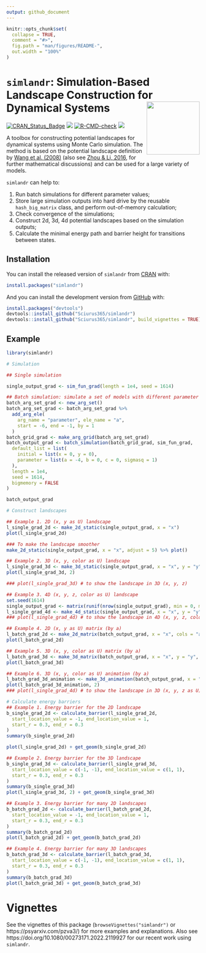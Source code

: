 ```yaml
---
output: github_document
---
```


<!-- README.md is generated from README.Rmd. Please edit that file -->

```r
knitr::opts_chunk$set(
  collapse = TRUE,
  comment = "#>",
  fig.path = "man/figures/README-",
  out.width = "100%"
)
```

# `simlandr`: Simulation-Based Landscape Construction for Dynamical Systems <img src='man/figures/logo.png' style='float: right' height='138' />

[![CRAN_Status_Badge](https://www.r-pkg.org/badges/version/simlandr)](https://cran.r-project.org/package=simlandr)
![](https://img.shields.io/badge/lifecycle-experimental-orange.svg) [![R-CMD-check](https://github.com/Sciurus365/simlandr/workflows/R-CMD-check/badge.svg)](https://github.com/Sciurus365/simlandr/actions)
[![](https://cranlogs.r-pkg.org/badges/simlandr)](https://cran.r-project.org/package=simlandr)


A toolbox for constructing potential landscapes for dynamical systems using Monte Carlo simulation. 
The method is based on the potential landscape definition by [Wang et al. (2008)](https://www.doi.org/10.1073/pnas.0800579105)
(also see [Zhou & Li, 2016](https://www.doi.org/10.1063/1.4943096), for further mathematical discussions) and can be used for 
a large variety of models.

`simlandr` can help to:

1. Run batch simulations for different parameter values;
2. Store large simulation outputs into hard drive by the reusable `hash_big_matrix` class, and perform out-of-memory calculation;
3. Check convergence of the simulations;
4. Construct 2d, 3d, 4d potential landscapes based on the simulation outputs;
5. Calculate the minimal energy path and barrier height for transitions between states.

## Installation

You can install the released version of `simlandr` from [CRAN](https://cran.r-project.org/) with:

```r
install.packages("simlandr")
```

And you can install the development version from [GitHub](https://github.com/) with:

```r
install.packages("devtools")
devtools::install_github("Sciurus365/simlandr")
devtools::install_github("Sciurus365/simlandr", build_vignettes = TRUE) # Use this command if you want to build vignettes
```

## Example

```r
library(simlandr)

# Simulation

## Single simulation

single_output_grad <- sim_fun_grad(length = 1e4, seed = 1614)

## Batch simulation: simulate a set of models with different parameter values
batch_arg_set_grad <- new_arg_set()
batch_arg_set_grad <- batch_arg_set_grad %>%
  add_arg_ele(
    arg_name = "parameter", ele_name = "a",
    start = -6, end = -1, by = 1
  )
batch_grid_grad <- make_arg_grid(batch_arg_set_grad)
batch_output_grad <- batch_simulation(batch_grid_grad, sim_fun_grad,
  default_list = list(
    initial = list(x = 0, y = 0),
    parameter = list(a = -4, b = 0, c = 0, sigmasq = 1)
  ),
  length = 1e4,
  seed = 1614,
  bigmemory = FALSE
)

batch_output_grad

# Construct landscapes

## Example 1. 2D (x, y as U) landscape
l_single_grad_2d <- make_2d_static(single_output_grad, x = "x")
plot(l_single_grad_2d)

### To make the landscape smoother
make_2d_static(single_output_grad, x = "x", adjust = 5) %>% plot()

## Example 2. 3D (x, y, color as U) landscape
l_single_grad_3d <- make_3d_static(single_output_grad, x = "x", y = "y", adjust = 5)
plot(l_single_grad_3d, 2)

### plot(l_single_grad_3d) # to show the landscape in 3D (x, y, z)

## Example 3. 4D (x, y, z, color as U) landscape
set.seed(1614)
single_output_grad <- matrix(runif(nrow(single_output_grad), min = 0, max = 5), ncol = 1, dimnames = list(NULL, "z")) %>% cbind(single_output_grad)
l_single_grad_4d <- make_4d_static(single_output_grad, x = "x", y = "y", z = "z", n = 50)
### plot(l_single_grad_4d) # to show the landscape in 4D (x, y, z, color as U)

## Example 4. 2D (x, y as U) matrix (by a)
l_batch_grad_2d <- make_2d_matrix(batch_output_grad, x = "x", cols = "a", Umax = 8, adjust = 2)
plot(l_batch_grad_2d)

## Example 5. 3D (x, y, color as U) matrix (by a)
l_batch_grad_3d <- make_3d_matrix(batch_output_grad, x = "x", y = "y", cols = "a")
plot(l_batch_grad_3d)

## Example 6. 3D (x, y, color as U) animation (by a)
l_batch_grad_3d_animation <- make_3d_animation(batch_output_grad, x = "x", y = "y", fr = "a")
plot(l_batch_grad_3d_animation, 2)
### plot(l_single_grad_4d) # to show the landscape in 3D (x, y, z as U)

# Calculate energy barriers
## Example 1. Energy barrier for the 2D landscape
b_single_grad_2d <- calculate_barrier(l_single_grad_2d,
  start_location_value = -1, end_location_value = 1,
  start_r = 0.3, end_r = 0.3
)
summary(b_single_grad_2d)

plot(l_single_grad_2d) + get_geom(b_single_grad_2d)

## Example 2. Energy barrier for the 3D landscape
b_single_grad_3d <- calculate_barrier(l_single_grad_3d,
  start_location_value = c(-1, -1), end_location_value = c(1, 1),
  start_r = 0.3, end_r = 0.3
)
summary(b_single_grad_3d)
plot(l_single_grad_3d, 2) + get_geom(b_single_grad_3d)

## Example 3. Energy barrier for many 2D landscapes
b_batch_grad_2d <- calculate_barrier(l_batch_grad_2d,
  start_location_value = -1, end_location_value = 1,
  start_r = 0.3, end_r = 0.3
)
summary(b_batch_grad_2d)
plot(l_batch_grad_2d) + get_geom(b_batch_grad_2d)

## Example 4. Energy barrier for many 3D landscapes
b_batch_grad_3d <- calculate_barrier(l_batch_grad_3d,
  start_location_value = c(-1, -1), end_location_value = c(1, 1),
  start_r = 0.3, end_r = 0.3
)
summary(b_batch_grad_3d)
plot(l_batch_grad_3d) + get_geom(b_batch_grad_3d)
```

# Vignettes

See the vignettes of this package (`browseVignettes("simlandr")` or https://psyarxiv.com/pzva3/) for more examples and explanations. Also see https://doi.org/10.1080/00273171.2022.2119927 for our recent work using `simlandr`.

<!-- devtools::build_readme() -->
